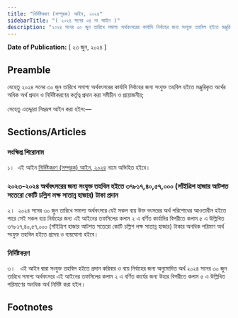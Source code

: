 ```yaml
---
title: "নির্দিষ্টকরণ (সম্পূরক) আইন, ২০২৪"
sidebarTitle: "( ২০২৪ সনের ০৪ নং আইন )"
description: "২০২৪ সনের ৩০ জুন তারিখে সমাপ্য অর্থবৎসরের কার্যাদি নির্বাহের জন্য সংযুক্ত তহবিল হইতে মঞ্জুরিকৃত অর্থের অধিক অর্থ প্রদান ও নির্দিষ্টকরণের কর্তৃত্ব প্রদানের উদ্দেশ্যে প্রণীত আইন"
---
```


**Date of Publication:** [ ২৩ জুন, ২০২৪ ]

## Preamble

যেহেতু ২০২৪ সনের ৩০ জুন তারিখে সমাপ্য অর্থবৎসরের কার্যাদি নির্বাহের জন্য সংযুক্ত তহবিল হইতে মঞ্জুরিকৃত অর্থের অধিক অর্থ প্রদান ও নির্দিষ্টকরণের কর্তৃত্ব প্রদান করা সমীচীন ও প্রয়োজনীয়;

সেহেতু এতদ্দ্বারা নিম্নরূপ আইন করা হইল:—

## Sections/Articles

### সংক্ষিপ্ত শিরোনাম

১।  এই আইন [নির্দিষ্টকরণ (সম্পূরক) আইন, ২০২৪](/act-1489.html "নির্দিষ্টকরণ (সম্পূরক) আইন, ২০২৪") নামে অভিহিত হইবে।

### ২০২৩-২০২৪ অর্থবৎসরের জন্য সংযুক্ত তহবিল হইতে ৩৭৮১৭,৪০,৫৭,০০০ (সাঁইত্রিশ হাজার আটশত সতেরো কোটি চল্লিশ লক্ষ সাতান্ন হাজার) টাকা প্রদান

২।  ২০২৪ সনের ৩০ জুন তারিখে সমাপ্য অর্থবৎসরে যেই সকল ব্যয় উক্ত বৎসরের অর্থ পরিশোধের আওতাধীন হইতে পারে সেই সকল ব্যয় নির্বাহের জন্য এই আইনের তফসিলের কলাম ২ এ বর্ণিত কার্যাদির বিপরীতে কলাম ৫ এ উল্লিখিত ৩৭৮১৭,৪০,৫৭,০০০ (সাঁইত্রিশ হাজার আটশত সতেরো কোটি চল্লিশ লক্ষ সাতান্ন হাজার) টাকার অনধিক পরিমাণ অর্থ সংযুক্ত তহবিল হইতে প্রদেয় ও ব্যয়যোগ্য হইবে।

### নির্দিষ্টকরণ

৩।   এই আইন দ্বারা সংযুক্ত তহবিল হইতে প্রদান করিবার ও ব্যয় নির্বাহের জন্য অনুমোদিত অর্থ ২০২৪ সনের ৩০ জুন তারিখে সমাপ্য অর্থবৎসরে এই আইনের তফসিলের কলাম ২ এ বর্ণিত কার্যের জন্য উহার বিপরীতে কলাম ৫ এ উল্লিখিত পরিমাণের অনধিক অর্থ নির্দিষ্ট করা হইল।

## Footnotes
